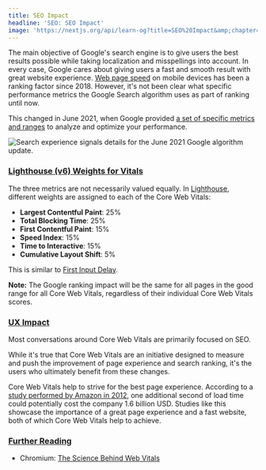 ```yaml
---
title: SEO Impact
headline: 'SEO: SEO Impact'
image: 'https://nextjs.org/api/learn-og?title=SEO%20Impact&amp;chapter=21'
---
```


The main objective of Google's search engine is to give users the best results possible while taking localization and misspellings into account. In every case, Google cares about giving users a fast and smooth result with great website experience. [Web page speed](https://developers.google.com/web/updates/2018/07/search-ads-speed) on mobile devices has been a ranking factor since 2018. However, it's not been clear what specific performance metrics the Google Search algorithm uses as part of ranking until now.

This changed in June 2021, when Google provided [a set of specific metrics and ranges](https://developers.google.com/search/blog/2021/04/more-details-page-experience) to analyze and optimize your performance.

![Search experience signals details for the June 2021 Google algorithm update.](https://h8DxKfmAPhn8O0p3.public.blob.vercel-storage.com/learn/pages-router/seo/page-experience.png)

### [Lighthouse (v6) Weights for Vitals](#lighthouse-v6-weights-for-vitals)

The three metrics are not necessarily valued equally. In [Lighthouse](https://developers.google.com/web/tools/lighthouse), different weights are assigned to each of the Core Web Vitals:

*   **Largest Contentful Paint**: 25%
*   **Total Blocking Time**: 25%
*   **First Contentful Paint**: 15%
*   **Speed Index**: 15%
*   **Time to Interactive**: 15%
*   **Cumulative Layout Shift**: 5%

This is similar to [First Input Delay](/learn/seo/fid).

**Note:** The Google ranking impact will be the same for all pages in the good range for all Core Web Vitals, regardless of their individual Core Web Vitals scores.

### [UX Impact](#ux-impact)

Most conversations around Core Web Vitals are primarily focused on SEO.

While it's true that Core Web Vitals are an initiative designed to measure and push the improvement of page experience and search ranking, it's the users who ultimately benefit from these changes.

Core Web Vitals help to strive for the best page experience. According to a [study performed by Amazon in 2012](https://www.fastcompany.com/1825005/how-one-second-could-cost-amazon-16-billion-sales), one additional second of load time could potentially cost the company 1.6 billion USD. Studies like this showcase the importance of a great page experience and a fast website, both of which Core Web Vitals help to achieve.

### [Further Reading](#further-reading)

*   Chromium: [The Science Behind Web Vitals](https://blog.chromium.org/2020/05/the-science-behind-web-vitals.html)
